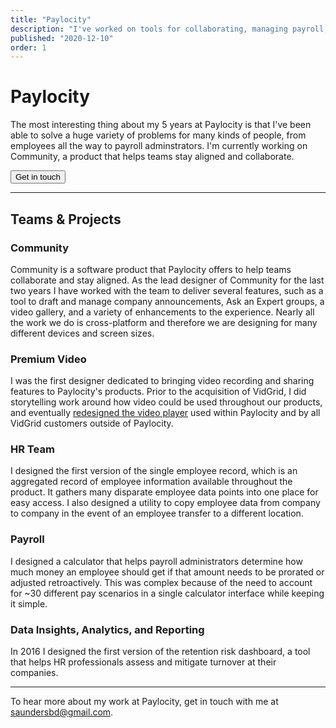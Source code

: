 ```yaml
---
title: "Paylocity"
description: "I've worked on tools for collaborating, managing payroll, and performing HR functions in my time at Paylocity."
published: "2020-12-10"
order: 1
---
```


<PostColNarrow>

# Paylocity

<p className="large">
  The most interesting thing about my 5 years at Paylocity is that I've been
  able to solve a huge variety of problems for many kinds of people, from
  employees all the way to payroll adminstrators. I'm currently working on
  Community, a product that helps teams stay aligned and collaborate.
</p>

<Button type="secondary" size="normal" href="mailto:saundersbd@gmail.com">
  <Icon icon="mail" className="w-5 mr-2" />
  Get in touch
</Button>

---

## Teams & Projects

### Community

Community is a software product that Paylocity offers to help teams collaborate and stay aligned. As the lead designer of Community for the last two years I have worked with the team to deliver several features, such as a tool to draft and manage company announcements, Ask an Expert groups, a video gallery, and a variety of enhancements to the experience. Nearly all the work we do is cross-platform and therefore we are designing for many different devices and screen sizes.

<PostImageNarrow
  alt="A little Community logo"
  src="/images/projects/paylocity/pcty-community.png"
  width="1600"
  height="544"
/>

### Premium Video

I was the first designer dedicated to bringing video recording and sharing features to Paylocity's products. Prior to the acquisition of VidGrid, I did storytelling work around how video could be used throughout our products, and eventually [redesigned the video player](/projects/vidgrid) used within Paylocity and by all VidGrid customers outside of Paylocity.

<PostImageNarrow
  alt="A grid of icons"
  caption="A grid of icons developed for the video player"
  src="/images/projects/paylocity/pcty-vidgrid.png"
  width="1320"
  height="1104"
/>

### HR Team

I designed the first version of the single employee record, which is an aggregated record of employee information available throughout the product. It gathers many disparate employee data points into one place for easy access. I also designed a utility to copy employee data from company to company in the event of an employee transfer to a different location.

### Payroll

I designed a calculator that helps payroll administrators determine how much money an employee should get if that amount needs to be prorated or adjusted retroactively. This was complex because of the need to account for ~30 different pay scenarios in a single calculator interface while keeping it simple.

<PostImageNarrow
  alt="A calendar picker designed for the prorated pay project"
  caption="A calendar picker designed for the prorated pay project"
  src="/images/projects/paylocity/pcty-prorated-calendar.png"
  width="1600"
  height="1000"
/>

### Data Insights, Analytics, and Reporting

In 2016 I designed the first version of the retention risk dashboard, a tool that helps HR professionals assess and mitigate turnover at their companies.

---

To hear more about my work at Paylocity, get in touch with me at [saundersbd@gmail.com](mailto:saundersbd@gmail.com).

</PostColNarrow>
